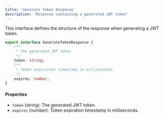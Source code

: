 ```yaml
---
title: 'Generate Token Response'
description: 'Response containing a generated JWT token'
---
```


This interface defines the structure of the response when generating a JWT token.

```typescript
export interface GenerateTokenResponse {
    /**
     * The generated JWT token
     */
    token: string;
    /**
     * Token expiration timestamp in milliseconds
     */
    expires: number;
}
```

#### Properties

- `token` (string): The generated JWT token.
- `expires` (number): Token expiration timestamp in milliseconds.
